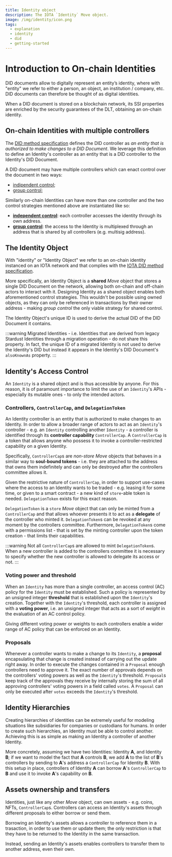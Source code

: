 ```yaml
---
title: Identity object
description: The IOTA `Identity` Move object.
image: /img/identity/icon.png
tags:
  - explanation
  - identity
  - did
  - getting-started
---
```


# Introduction to On-chain Identities

DID documents allow to digitally represent an entity’s identity, where with "entity" we refer to either a person,
an object, an institution / company, etc. DID documents can therefore be thought of as digital identities.

When a DID document is stored on a blockchain network, its SSI properties are enriched by the security guarantees of the DLT,
obtaining an on-chain identity.

## On-chain Identities with multiple controllers
The [DID method specification](https://www.w3.org/TR/did-core/#did-controller) defines the DID controller as _an entity that
is authorized to make changes to a DID Document_. 
We leverage this definition to define an Identity's controller as an entity that is a DID controller to the Identity's
DID Document.

A DID document may have multiple controllers which can enact control over the document in two ways:
- [indipendent control](https://www.w3.org/TR/did-core/#independent-control);
- [group control](https://www.w3.org/TR/did-core/#group-control);

Similarly on-chain Identities can have more than one controller and the two control strategies mentioned above are instantiated
like so:
- [**independent control**](https://www.w3.org/TR/did-core/#independent-control): each controller accesses the identity
  through its own address.  
- [**group control**](https://www.w3.org/TR/did-core/#group-control): the access to the Identity is multiplexed through an 
  address that is shared by all controllers (e.g. multisig address).

## The Identity Object
With "identity" or "Identity Object" we refer to an on-chain identity instanced on an IOTA network and that complies with the
[IOTA DID method specification](../../references/iota-identity/iota-did-method-spec.mdx).

More specifically, an Identity Object is a **shared** _Move_ object that stores a single DID Document on the network,
allowing both on-chain and off-chain actors to interact with it.
Designing Identity as a shared object enables both aforementioned control strategies. This wouldn't be possible using owned 
objects, as they can only be referenced in transactions by their owner address - making _group control_ the only viable strategy
for shared control.


The Identity Object's unique ID is used to derive the actual DID of the DID Document it contains.

:::warning
Migrated Identities - i.e. Identities that are derived from legacy Stardust Identities through a migration operation - do not
share this property. In fact, the unique ID of a migrated Identity is not used to derive the Identity's DID but instead it 
appears in the Identity's DID Document's `alsoKnownAs` property. 
:::

## Identity's Access Control

An `Identity` is a shared object and is thus accessible by anyone. For this reason, it is of paramount importance to 
limit the use of an `Identity`'s APIs - especially its mutable ones - to only the intended actors.

### Controllers, `ControllerCap`, and `DelegationToken`
An Identity controller is an entity that is authorized to make changes to an Identity.
In order to allow a broader range of 
actors to act as an `Identity`'s controller - e.g. an `Identity` controlling another `Identity` - a controller is identified 
through its **controller capability** `ControllerCap`.
A `ControllerCap` is a token that allows anyone who possess it to invoke a controller-restricted capability on a given Identity.

Specifically, `ControllerCap`s are _non-store Move_ objects that behaves in a similar way to **soul-bound tokens** - i.e. they are attached to the address that owns them indefinitely and can only be destroyed after the controllers committee allows it.

Given the restrictive nature of `ControllerCap`, in order to support use-cases where the access to an Identity wants to be traded -
e.g. leasing it for some time, or given to a smart contract - a new kind of `store`-able token is needed.
`DelegationToken` exists for this exact reason.

`DelegationToken` is a `store` _Move_ object that can only be minted from a `ControllerCap` and that allows whoever presents it
to act as a **delegate** of the controller who minted it. `DelegationToken`s can be revoked at any moment by the controllers 
committee. 
Furthermore, `DelegationToken`s come with a permissions list - that is set by the minting controller upon the token creation - that limits their capabilities.

:::warning
Not all `ControllerCap`s are allowed to mint `DelegationToken`s. When a new controller is added to the controllers committee it
is necessary to specify whether the new controller is allowed to delegate its access or not.
:::

### Voting power and threshold
When an `Identity` has more than a single controller, an access control (AC) policy for the `Identity` must be established. Such 
a policy is represented by an unsigned integer **threshold** that is established upon the `Identity`'s creation.
Together with the `Identity`'s threshold, each controller is assigned with a **voting power**, i.e. an unsigned integer that 
acts as a sort of _weight_ in the evaluation of an AC control policy.   

Giving different voting power or weights to each controllers enable a wider range of AC policy that can be enforced on an 
Identity.

### Proposals
Whenever a controller wants to make a change to its `Identity`, a **proposal** encapsulating that change is created instead of 
carrying out the update right away.
In order to execute the changes contained in a `Proposal` enough controllers need to approve it. The exact number of approvals 
depends on the controllers' voting powers as well as the `Identity`'s threshold. 
`Proposal`s keep track of the approvals they receive by internally storing the sum of all approving controllers' voting powers 
in a field called `votes`.
A `Proposal` can only be executed after `votes` exceeds the `Identity`'s threshold.

## Identity Hierarchies
Creating hierarchies of identities can be extremely useful for modeling situations like subsidiaries for companies or custodians 
for humans.
In order to create such hierarchies, an Identity must be able to control another. Achieving this is as simple as making an 
Identity a controller of another Identity.

More concretely, assuming we have two Identities: Identity **A**, and Identity **B**; if we want to model the fact that **A** 
controls **B**, we add **A** to the list of **B**'s controllers by sending to **A**'s address a `ControllerCap` for Identity 
**B**.
With this setup in place, controllers of Identity **A** can borrow **A**'s `ControllerCap` to **B** and use it to invoke **A**'s
capability on **B**.

## Assets ownership and transfers

Identities, just like any other _Move_ object, can own assets - e.g. coins, NFTs, `ControllerCap`s. Controllers can access
an Identity's assets through different proposals to either borrow or send them.

Borrowing an Identity's assets allows a controller to reference them in a trasaction, in order to use them or update them;
the only restriction is that they have to be returned to the Identity in the same transaction.

Instead, sending an Identity's assets enables controllers to transfer them to another address, even their own.